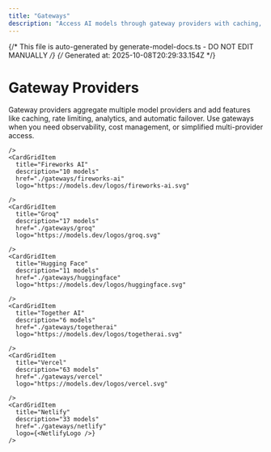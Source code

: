 ```yaml
---
title: "Gateways"
description: "Access AI models through gateway providers with caching, rate limiting, and analytics."
---
```


{/* This file is auto-generated by generate-model-docs.ts - DO NOT EDIT MANUALLY */}
{/* Generated at: 2025-10-08T20:29:33.154Z */}


# Gateway Providers

Gateway providers aggregate multiple model providers and add features like caching, rate limiting, analytics, and automatic failover. Use gateways when you need observability, cost management, or simplified multi-provider access.

<CardGrid>
    <CardGridItem
      title="OpenRouter"
      description="103 models"
      href="./gateways/openrouter"
      logo="https://models.dev/logos/openrouter.svg"
      
    />
    <CardGridItem
      title="Fireworks AI"
      description="10 models"
      href="./gateways/fireworks-ai"
      logo="https://models.dev/logos/fireworks-ai.svg"
      
    />
    <CardGridItem
      title="Groq"
      description="17 models"
      href="./gateways/groq"
      logo="https://models.dev/logos/groq.svg"
      
    />
    <CardGridItem
      title="Hugging Face"
      description="11 models"
      href="./gateways/huggingface"
      logo="https://models.dev/logos/huggingface.svg"
      
    />
    <CardGridItem
      title="Together AI"
      description="6 models"
      href="./gateways/togetherai"
      logo="https://models.dev/logos/togetherai.svg"
      
    />
    <CardGridItem
      title="Vercel"
      description="63 models"
      href="./gateways/vercel"
      logo="https://models.dev/logos/vercel.svg"
      
    />
    <CardGridItem
      title="Netlify"
      description="33 models"
      href="./gateways/netlify"
      logo={<NetlifyLogo />}
    />
</CardGrid>